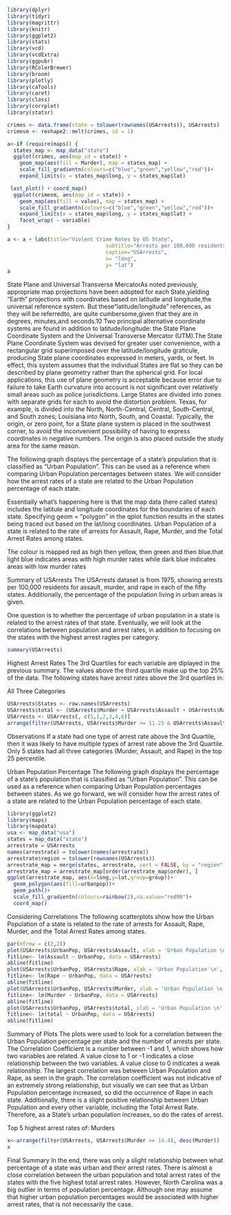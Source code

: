 ```{r echo=FALSE}
library(dplyr)
library(tidyr)
library(magrittr)
library(knitr)
library(ggplot2)
library(stats)
library(vcd)
library(vcdExtra)
library(ggpubr)
library(RColorBrewer)
library(broom)
library(plotly)
library(caTools)
library(caret)
library(class)
library(corrplot)
library(statsr)
```
```{r}
crimes <- data.frame(state = tolower(rownames(USArrests)), USArrests)
crimesm <- reshape2::melt(crimes, id = 1)

a<-if (require(maps)) {
  states_map <- map_data("state")
  ggplot(crimes, aes(map_id = state)) +
    geom_map(aes(fill = Murder), map = states_map) +
    scale_fill_gradientn(colours=c("blue","green","yellow","red"))+
    expand_limits(x = states_map$long, y = states_map$lat)

 last_plot() + coord_map()
  ggplot(crimesm, aes(map_id = state)) +
    geom_map(aes(fill = value), map = states_map) +
    scale_fill_gradientn(colours=c("blue","green","yellow","red"))+
    expand_limits(x = states_map$long, y = states_map$lat) +
    facet_wrap( ~ variable)
}

a <- a + labs(title="Violent Crime Rates by US State",
                                subtitle="Arrests per 100,000 residents for assault, murder, and rape in each of the 50 US states",
                                caption="USArrests",
                                x= "long",
                                y= "lat")
a

```
State Plane and Universal
Transverse MercatorAs noted previously, appropriate map projections have been adopted for each State,yielding “Earth” projections with coordinates based on latitude and longitude,the universal reference system. But these“latitude/longitude” references, as they will be referredto, are quite cumbersome,given that they are in degrees, minutes,and seconds.10 Two principal alternative coordinate systems are found in addition to latitude/longitude: the State Plane Coordinate System and the Universal Transverse Mercator (UTM).The State Plane Coordinate System was devised for greater user convenience, with a rectangular grid superimposed over the latitude/longitude graticule, producing State plane coordinates expressed in meters, yards, or feet. In effect, this system assumes that the individual States
are flat so they can be described by plane geometry rather than the spherical grid. For local applications, this use of plane geometry is acceptable because error due to failure to take Earth curvature into account is not significant over relatively small areas such as police jurisdictions. Large States are divided into zones with separate grids for each to avoid the distortion problem. Texas, for example, is divided into the North, North-Central, Central, South-Central, and South zones; Louisiana into North, South, and Coastal. Typically, the origin, or zero point, for a State plane system is placed in the southwest corner, to avoid the inconvenient possibility of having to express coordinates in negative numbers. The origin is also placed outside the study area for the same reason.

The following graph displays the percentage of a state’s population that is classified as “Urban Population”. This can be used as a reference when comparing Urban Population percentages between states. We will consider how the arrest rates of a state are related to the Urban Population percentage of each state.

Essentially what’s happening here is that the map data (here called states) includes the latitute and longitude coordinates for the boundaries of each state. Specifying geom = "polygon" in the qplot function results in the states being traced out based on the lat/long coordinates. Urban Population of a state is related to the rate of arrests for Assault, Rape, Murder, and the Total Arrest Rates among states.

The colour is mapped red as high then yellow, then green and then blue.that light blue indicates areas with high murder rates while dark blue indicates areas with low murder rates


Summary of USArrests
The USArrests dataset is from 1975, showing arrests per 100,000 residents for assault, murder, and rape in each of the fifty states. Additionally, the percentage of the population living in urban areas is given.

One question is to whether the percentage of urban population in a state is related to the arrest rates of that state. Eventually, we will look at the correlations between population and arrest rates, in addition to focusing on the states with the highest arrest ragtes per category.
```{r}
summary(USArrests)
```
Highest Arrest Rates
The 3rd Quartiles for each variable are diplayed in the previous summary. The values above the third quartile make up the top 25% of the data. The following states have arrest rates above the 3rd quartiles in:

All Three Categories
```{r}
USArrests$States <- row.names(USArrests)
USArrests$total <- (USArrests$Murder + USArrests$Assault + USArrests$Rape)
USArrests <- USArrests[, c(5,1,2,3,4,6)]
arrange(filter(USArrests, USArrests$Murder >= 11.25 & USArrests$Assault >= 249 & USArrests$Rape >= 26.18), desc(total))
```
Observations
If a state had one type of arrest rate above the 3rd Quartile, then it was likely to have multiple types of arrest rate above the 3rd Quartile. Only 5 states had all three categories (Murder, Assault, and Rape) in the top 25 percentile.

Urban Population Percentage
The following graph displays the percentage of a state’s population that is classified as “Urban Population”. This can be used as a reference when comparing Urban Population percentages between states. As we go forward, we will consider how the arrest rates of a state are related to the Urban Population percentage of each state.

```{r}
library(ggplot2)
library(maps)
library(mapdata)
usa <- map_data("usa")
states = map_data("state")
arrestrate = USArrests
names(arrestrate) = tolower(names(arrestrate))
arrestrate$region = tolower(rownames(USArrests))
arrestrate_map = merge(states, arrestrate, sort = FALSE, by = "region")
arrestrate_map = arrestrate_map[order(arrestrate_map$order), ]
ggplot(arrestrate_map, aes(x=long,y=lat,group=group))+
  geom_polygon(aes(fill=urbanpop))+
  geom_path()+ 
  scale_fill_gradientn(colours=rainbow(2),na.value="red90")+
  coord_map()
```

Considering Correlations
The following scatterplots show how the Urban Population of a state is related to the rate of arrests for Assault, Rape, Murder, and the Total Arrest Rates among states.

```{r}
par(mfrow = c(2,2))
plot(USArrests$UrbanPop, USArrests$Assault, xlab = 'Urban Population \n', ylab = "Assault Rate", sub = 'Correlation Coefficient = 0.2588717', main = "Assault vs. Urban Population")
fitline<- lm(Assault ~ UrbanPop, data = USArrests)
abline(fitline)
plot(USArrests$UrbanPop, USArrests$Rape, xlab = 'Urban Population \n', ylab = 'Rape', sub = 'Correlation Coefficient = 0.4113412', main = "Rape vs. Urban Population")
fitline<- lm(Rape ~ UrbanPop, data = USArrests)
abline(fitline)
plot(USArrests$UrbanPop, USArrests$Murder, xlab = 'Urban Population \n', ylab = 'Murder' , sub = 'Correlation Coefficient = 0.0695726',main = "Murder vs. Urban Population")
fitline<- lm(Murder ~ UrbanPop, data = USArrests)
abline(fitline)
plot(USArrests$UrbanPop, USArrests$total, xlab = 'Urban Population \n', ylab = 'Total Arrest Rate' , sub = 'Correlation Coefficient = 0.2755569',main = "Total Arrest Rate vs. Urban Population")
fitline<- lm(total ~ UrbanPop, data = USArrests)
abline(fitline)
```

Summary of Plots
The plots were used to look for a correlation between the Urban Population percentage per state and the number of arrests per state. The Correlation Coefficient is a number between -1 and 1, which shows how two variables are related. A value close to 1 or -1 indicates a close relationship between the two variables. A value close to 0 indicates a weak relationship. The largest correlation was between Urban Population and Rape, as seen in the graph. The correlation coefficient was not indicative of an extremely strong relationship, but visually we can see that as Urban Population percentage increased, so did the occurrence of Rape in each state. Additionally, there is a slight positive relationship between Urban Population and every other variable, including the Total Arrest Rate. Therefore, as a State’s urban population increases, so do the rates of arrest.

Top 5 highest arrest rates of:
Murders
```{r}
x<-arrange(filter(USArrests, USArrests$Murder >= 14.4), desc(Murder))
x
```

Final Summary
In the end, there was only a slight relationship between what percentage of a state was urban and their arrest rates. There is almost a close correlation between the urban population and total arrest rates of the states with the five highest total arrest rates. However, North Carolina was a big outlier in terms of population percentage. Although one may assume that higher urban population percentages would be associated with higher arrest rates, that is not necessarily the case.







